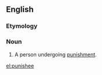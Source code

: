 ==English==

===Etymology===
{{suffix|en|punish|ee}}

===Noun===
{{en-noun}}

# A person undergoing [[punishment]].

[[el:punishee]]